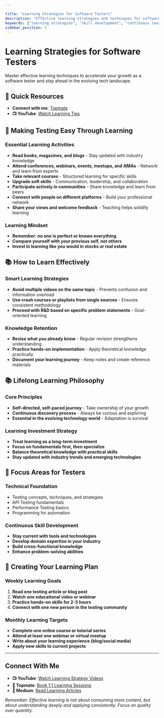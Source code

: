 ```yaml
---

title: "Learning Strategies for Software Testers"
description: "Effective learning strategies and techniques for software testers to enhance skills and stay updated with industry trends."
keywords: ["learning strategies", "skill development", "continuous learning", "professional growth", "tester education"]
sidebar_position: 5
---
```



# Learning Strategies for Software Testers

Master effective learning techniques to accelerate your growth as a software tester and stay ahead in the evolving tech landscape.

## 🎯 Quick Resources
- **Connect with me**: [Topmate](https://topmate.io/gauravkhurana)
- **📺 YouTube**: [Watch Learning Tips](https://www.youtube.com/@Udzial/playlists?sub_confirmation=1)

## 📖 Making Testing Easy Through Learning

### Essential Learning Activities
- **Read books, magazines, and blogs** - Stay updated with industry knowledge
- **Attend conferences, webinars, events, meetups, and AMAs** - Network and learn from experts
- **Take relevant courses** - Structured learning for specific skills
- **Upgrade soft skills** - Communication, leadership, and collaboration
- **Participate actively in communities** - Share knowledge and learn from peers
- **Connect with people on different platforms** - Build your professional network
- **Share your views and welcome feedback** - Teaching helps solidify learning

### Learning Mindset
- **Remember: no one is perfect or knows everything**
- **Compare yourself with your previous self, not others**
- **Invest in learning like you would in stocks or real estate**

## 📚 How to Learn Effectively

### Smart Learning Strategies
- **Avoid multiple videos on the same topic** - Prevents confusion and information overload
- **Use crash courses or playlists from single sources** - Ensures consistent methodology
- **Proceed with R&D based on specific problem statements** - Goal-oriented learning

### Knowledge Retention
- **Revise what you already know** - Regular revision strengthens understanding
- **Practice hands-on implementation** - Apply theoretical knowledge practically
- **Document your learning journey** - Keep notes and create reference materials

## 📚 Lifelong Learning Philosophy

### Core Principles
- **Self-directed, self-paced journey** - Take ownership of your growth
- **Continuous discovery process** - Always be curious and exploring
- **Essential in the evolving technology world** - Adaptation is survival

### Learning Investment Strategy
- **Treat learning as a long-term investment**
- **Focus on fundamentals first, then specialize**
- **Balance theoretical knowledge with practical skills**
- **Stay updated with industry trends and emerging technologies**

## 🎯 Focus Areas for Testers

### Technical Foundation
- Testing concepts, techniques, and strategies
- API Testing fundamentals
- Performance Testing basics
- Programming for automation

### Continuous Skill Development
- **Stay current with tools and technologies**
- **Develop domain expertise in your industry**
- **Build cross-functional knowledge**
- **Enhance problem-solving abilities**

## 🔄 Creating Your Learning Plan

### Weekly Learning Goals
1. **Read one testing article or blog post**
2. **Watch one educational video or webinar**
3. **Practice hands-on skills for 2-3 hours**
4. **Connect with one new person in the testing community**

### Monthly Learning Targets
- **Complete one online course or tutorial series**
- **Attend at least one webinar or virtual meetup**
- **Write about your learning experience (blog/social media)**
- **Apply new skills to current projects**

---

## Connect With Me

- **📺 YouTube**: [Watch Learning Strategy Videos](https://www.youtube.com/@Udzial/playlists?sub_confirmation=1)
- **💼 Topmate**: [Book 1:1 Learning Sessions](https://topmate.io/gauravkhurana)
- **📝 Medium**: [Read Learning Articles](https://medium.com/@gauravkhurana)

*Remember: Effective learning is not about consuming more content, but about understanding deeply and applying consistently. Focus on quality over quantity.*
